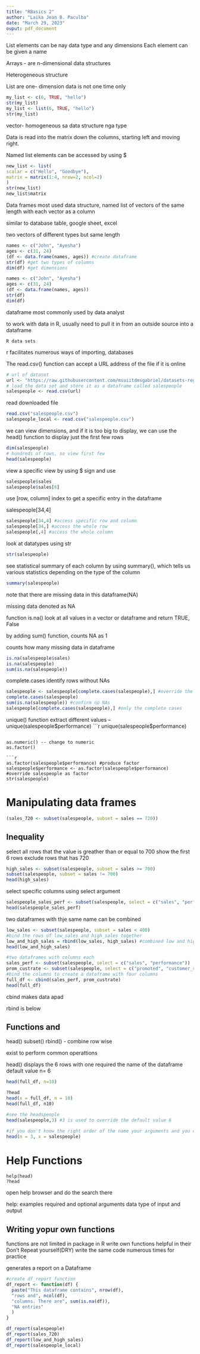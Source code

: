 ---
title: "RBasics 2"
author: "Laika Jean B. Paculba"
date: "March 29, 2023"
ouput: pdf_document
---

List elements can be nay data type and any dimensions 
Each element can be given a name

Arrays - are n-dimensional data structures 

Heterogeneous structure 

List are one- dimension data is not one time only

```{r}
my_list <- c(6, TRUE, "hello")
str(my_list)
my_list <- list(6, TRUE, "hello")
str(my_list)
```

vector- homogeneous sa data structure nga type

Data is read into the matrix down the columns, starting left and moving right.

Named list elements can be accessed by using $
```{r}
new_list <- list(
scalar = c("Hello", "Goodbye"),
matrix = matrix(1:4, nrow=2, ncol=2)
)
str(new_list)
new_list$matrix
```

Data frames most used data structure, named list of vectors of the same length with each vector as a column

similar to database table, google sheet, excel

two vectors of different types but same length
```{r}
names <- c("John", "Ayesha")
ages <- c(31, 24)
(df <- data.frame(names, ages)) #create dataframe
str(df) #get two types of columns
dim(df) #get dimensions
```

```{r}
names <- c("John", "Ayesha")
ages <- c(31, 24)
(df <- data.frame(names, ages)) 
str(df) 
dim(df) 
```

dataframe most commonly used by data analyst 

to work with data in R, usually need to pull it in from an outside source into a dataframe
```
R data sets
```

r facilitates numerous ways of importing, databases

The read.csv() function can accept a URL address of the file if it is online

```{r}
# url of dataset
url <- "https://raw.githubusercontent.com/msuiitdmsgabriel/datasets-regression/main/salespeople.csv"
# load the data set and store it as a dataframe called salespeople
salespeople <- read.csv(url)
```

read downloaded file
```{r}
read.csv("salespeople.csv")
salespeople_local <- read.csv("salespeople.csv")
```

we can view dimensions, and if it is too big to display, we can use the head() function to display just the first few rows

```{r}
dim(salespeople)
# hundreds of rows, so view first few
head(salespeople)
```

view a specific view by using $ sign and use 

```{r}
salespeople$sales
salespeople$sales[6]
```

use [row, column] index to get a specific entry in the dataframe

salespeople[34,4]

```{r}
salespeople[34,4] #access specific row and column
salespeople[34,] #access the whole row
salespeople[,4] #access the whole column
```
look at datatypes using str
```{r}
str(salespeople)
```

see statistical summary of each column by using summary(), which tells us various statistics depending on the type of the column

```{r}
summary(salespeople)
```

note that there are missing data in this dataframe(NA)

missing data denoted as NA

function is.na() look at all values in a vector or dataframe and return TRUE, False

by adding sum() function, counts NA as 1

counts how many missing data in dataframe

```{r}
is.na(salespeople$sales)
is.na(salespeople)
sum(is.na(salespeople))
```

complete.cases identify rows without NAs


```{r}
salespeople <- salespeople[complete.cases(salespeople),] #override the content of the first object with missing values
complete.cases(salespeople)
sum(is.na(salespeople)) #confirm no NAs
salespeople[complete.cases(salespeople),] #only the complete cases
```

unique() function 
extract different values -- unique(salespeople$performance)
```{r}
unique(salespeople$performance)
```

as.numeric() -- change to numeric
as.factor()

```{r}
as.factor(salespeople$performance) #produce factor
salespeople$performance <- as.factor(salespeople$performance) #override salespeople as factor
str(salespeople)
```

# Manipulating data frames


```{r}
(sales_720 <- subset(salespeople, subset = sales == 720))
```
## Inequality

select all rows that the value is greather than or equal to 700 show the first 6 rows
exclude rows that has 720
```{r}
high_sales <- subset(salespeople, subset = sales >= 700)
subset(salespeople, subset = sales != 700)
head(high_sales)
```


select specific columns using select argument
```{r}
salespeople_sales_perf <- subset(salespeople, select = c("sales", "performance"))
head(salespeople_sales_perf)
```

two dataframes with thje same name can be combined 

```{r}
low_sales <- subset(salespeople, subset = sales < 400)
#bind the rows of low_sales and high_sales together
low_and_high_sales = rbind(low_sales, high_sales) #combined low and high sales together
head(low_and_high_sales)
```

```{r}
#two dataframes with columns each
sales_perf <- subset(salespeople, select = c("sales", "performance"))
prom_custrate <- subset(salespeople, select = c("promoted", "customer_rate"))
#bind the columns to create a dataframe with four columns
full_df <- cbind(sales_perf, prom_custrate)
head(full_df)
```

cbind makes data apad

rbind is below

## Functions and

head()
subset()
rbind()
- combine row wise

exist to perform common operattions

head()
displays the 6 rows with one required the name of the dataframe
default value n= 6

```{r}
head(full_df, n=10)
```

```{r}
?head
head(x = full_df, n = 10)
head(full_df, n10)
```

```{r}
#see the headspeople 
head(salespeople,3) #3 is used to override the default value 6
```

```{r}
#if you don't know the right order of the name your arguments and you can put them in any order
head(n = 3, x = salespeople)
```

# Help Functions
```
help(head)
?head
```

open help browser and do the search there

help:
examples
required and optional arguments
data type of input and output

## Writing yopur own functions
functions are not limited in package in R
write own functions helpful in  their 
Don't Repeat yourself(DRY)
write the same code numerous times for practice

generates  a report on a Dataframe

```{r}
#create df_report function
df_report <- function(df) {
  paste("This dataframe contains", nrow(df),
  "rows and", ncol(df), 
  "columns. There are", sum(is.na(df)), 
  "NA entries"
  )
}
```

```{r}
df_report(salespeople)
df_report(sales_720)
df_report(low_and_high_sales)
df_report(salespeople_local)
```

